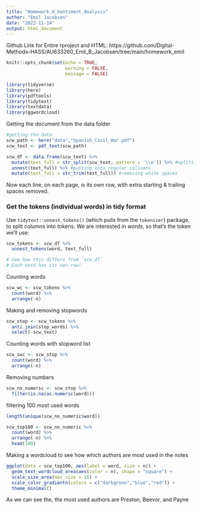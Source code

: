 ---
title: "Homework_8_Sentiment_Analysis"
author: "Emil Jacobsen"
date: "2022-11-14"
output: html_document
---
Github Link for Entire rproject and HTML: https://github.com/Digital-Methods-HASS/AU633260_Emil_B_Jacobsen/tree/main/homework_emil


```{r setup, include=FALSE}
knitr::opts_chunk$set(echo = TRUE,
                      warning = FALSE,
                      message = FALSE)

library(tidyverse)
library(here)
library(pdftools)
library(tidytext)
library(textdata) 
library(ggwordcloud)


```

Getting the document from the data folder

```{r get-document}
#getting the data
scw_path <- here("data","Spanish_Civil_War.pdf")
scw_text <- pdf_text(scw_path)
```




```{r split-lines}
scw_df <- data.frame(scw_text) %>% 
  mutate(text_full = str_split(scw_text, pattern = '\\n')) %>% #splitting collumns
  unnest(text_full) %>% #putting into regular collumns
  mutate(text_full = str_trim(text_full)) #removing white spaces

```

Now each line, on each page, is its own row, with extra starting & trailing spaces removed. 

### Get the tokens (individual words) in tidy format

Use `tidytext::unnest_tokens()` (which pulls from the `tokenizer`) package, to split columns into tokens. We are interested in *words*, so that's the token we'll use:

```{r tokenize}
scw_tokens <- scw_df %>% 
  unnest_tokens(word, text_full)

# See how this differs from `scw_df`
# Each word has its own row!
```

Counting words
```{r count-words}
scw_wc <- scw_tokens %>% 
  count(word) %>% 
  arrange(-n)
```

Making and removing stopwords
```{r stopwords}
scw_stop <- scw_tokens %>% 
  anti_join(stop_words) %>% 
  select(-scw_text)
```

Counting words with stopword list
```{r count-words2}
scw_swc <- scw_stop %>% 
  count(word) %>% 
  arrange(-n)
```

Removing numbers
```{r skip-numbers}

scw_no_numeric <- scw_stop %>% 
  filter(is.na(as.numeric(word)))
```


filtering 100 most used words
```{r wordcloud-prep}

length(unique(scw_no_numeric$word))

scw_top100 <- scw_no_numeric %>% 
  count(word) %>% 
  arrange(-n) %>% 
  head(100)
```


Making a wordcloud to see how which authors are most used in the notes
```{r wordcloud-pro}
ggplot(data = scw_top100, aes(label = word, size = n)) +
  geom_text_wordcloud_area(aes(color = n), shape = "square") +
  scale_size_area(max_size = 16) +
  scale_color_gradientn(colors = c("darkgreen","blue","red")) +
  theme_minimal()
```
As we can see the, the most used authors are Preston, Beevor, and Payne
